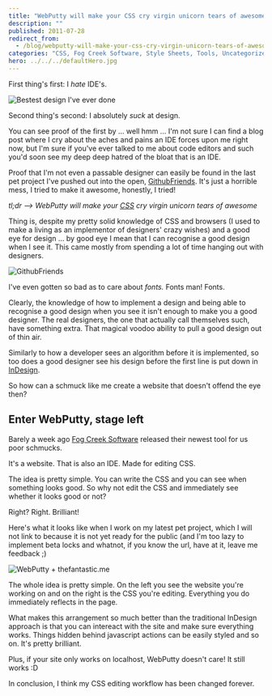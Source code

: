 ```yaml
---
title: "WebPutty will make your CSS cry virgin unicorn tears of awesome"
description: ""
published: 2011-07-28
redirect_from:
  - /blog/webputty-will-make-your-css-cry-virgin-unicorn-tears-of-awesome/swizec/2008
categories: "CSS, Fog Creek Software, Style Sheets, Tools, Uncategorized"
hero: ../../../defaultHero.jpg
---
```


First thing's first: I _hate_ IDE's.

![](https://swizec.com/wp-content/uploads/2011/07/Screen-Shot-2011-07-27-at-1.35-300x179.png "Bestest design I've ever done")

Second thing's second: I absolutely _suck_ at design.

You can see proof of the first by ... well hmm ... I'm not sure I can find a blog post where I cry about the aches and pains an IDE forces upon me right now, but I'm sure if you've ever talked to me about code editors and such you'd soon see my deep deep hatred of the bloat that is an IDE.

Proof that I'm not even a passable designer can easily be found in the last pet project I've pushed out into the open, [GithubFriends](https://githubfriends.swizec.com). It's just a horrible mess, I tried to make it awesome, honestly, I tried!

_tl;dr --> WebPutty will make your [CSS](https://en.wikipedia.org/wiki/Cascading_Style_Sheets "Cascading Style Sheets") cry virgin unicorn tears of awesome_

Thing is, despite my pretty solid knowledge of CSS and browsers (I used to make a living as an implementor of designers' crazy wishes) and a good eye for design ... by good eye I mean that I can recognise a good design when I see it. This came mostly from spending a lot of time hanging out with designers.

![](https://swizec.com/wp-content/uploads/2011/07/Screen-Shot-2011-07-28-at-11.35.51-AM-300x176.png "GithubFriends")

I've even gotten so bad as to care about _fonts._ Fonts man! Fonts.

Clearly, the knowledge of how to implement a design and being able to recognise a good design when you see it isn't enough to make you a good designer. The real designers, the one that actually call themselves such, have something extra. That magical voodoo ability to pull a good design out of thin air.

Similarly to how a developer sees an algorithm before it is implemented, so too does a good designer see his design before the first line is put down in [InDesign](https://www.adobe.com/products/indesign/main.html "Adobe InDesign").

So how can a schmuck like me create a website that doesn't offend the eye then?

## Enter WebPutty, stage left

Barely a week ago [Fog Creek Software](https://www.fogcreek.com "Fog Creek Software") released their newest tool for us poor schmucks.

It's a website. That is also an IDE. Made for editing CSS.

The idea is pretty simple. You can write the CSS and you can see when something looks good. So why not edit the CSS and immediately see whether it looks good or not?

Right? Right. Brilliant!

Here's what it looks like when I work on my latest pet project, which I will not link to because it is not yet ready for the public (and I'm too lazy to implement beta locks and whatnot, if you know the url, have at it, leave me feedback ;)

![](https://swizec.com/wp-content/uploads/2011/07/Screen-Shot-2011-07-28-at-11.42.12-AM-e1311879209766.png "WebPutty + thefantastic.me")

The whole idea is pretty simple. On the left you see the website you're working on and on the right is the CSS you're editing. Everything you do immediately reflects in the page.

What makes this arrangement so much better than the traditional InDesign approach is that you can intereact with the site and make sure everything works. Things hidden behind javascript actions can be easily styled and so on. It's pretty brilliant.

Plus, if your site only works on localhost, WebPutty doesn't care! It still works :D

In conclusion, I think my CSS editing workflow has been changed forever.

